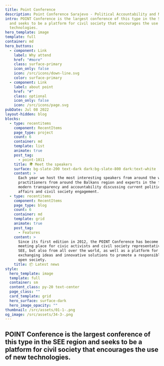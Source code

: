```yaml
---
title: Point Conference
description: Point Conference Sarajevo - Political Accountability and New Technologies.
intro: POINT Conference is the largest conference of this type in the SEE region
  and seeks to be a platform for civil society that encourages the use of new
  technologies.
hero_template: image
template: full
container: md
hero_buttons:
  - component: Link
    label: Why attend
    href: "#more"
    class: surface-primary
    icon_only: false
    icon: /src/icons/down-line.svg
    color: surface-primary
  - component: Link
    label: about point
    href: "#"
    class: optional
    icon_only: false
    icon: /src/icons/page.svg
pubDate: Jul 08 2022
layout-hidden: blog
blocks:
  - type: recentitems
    component: RecentItems
    page_type: project
    count: 6
    container: md
    template: list
    animate: true
    post_tag:
      - point-1011
    title: 🌍 Meet the speakers
    surface: bg-slate-200 text-dark dark:bg-slate-800 dark:text-white
    content: >
      Each year we host the most interesting speakers from around the world,
      practitioners from around the Balkans region and experts in the field of
      modern transparency and accountability discussing current political
      affairs and civil society engagement.
  - type: recentitems
    component: RecentItems
    page_type: blog
    count: 6
    container: md
    template: grid
    animate: true
    post_tag:
      - Features
    content: >
      Since its first edition in 2012, the POINT Conference has become a unique
      meeting place for civic activists and civil society representatives from
      SEE, but also from all over the world, as well as a platform for
      exchanging ideas and innovative solutions to promote a responsible and
      open society.
    title: 📦 Latest news
style:
  hero_template: image
  template: full
  container: sm
  content_class: py-20 text-center
  page_class: ""
  card_template: grid
  hero_surface: surface-dark
  hero_image_opacity: ""
thumbnail: /src/assets/01-1-.png
og_image: /src/assets/34-3-.png
---
```

## POINT Conference is the largest conference of this type in the SEE region and seeks to be a platform for civil society that encourages the use of new technologies.
